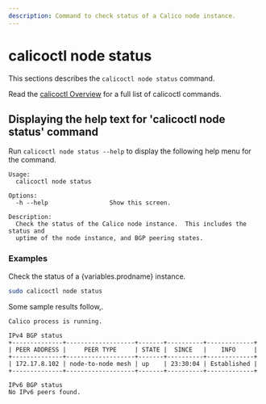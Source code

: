 ```yaml
---
description: Command to check status of a Calico node instance.
---
```



# calicoctl node status

This sections describes the `calicoctl node status` command.

Read the [calicoctl Overview](../overview.mdx)
for a full list of calicoctl commands.

## Displaying the help text for 'calicoctl node status' command

Run `calicoctl node status --help` to display the following help menu for the
command.

```
Usage:
  calicoctl node status

Options:
  -h --help                 Show this screen.

Description:
  Check the status of the Calico node instance.  This includes the status and
  uptime of the node instance, and BGP peering states.
```

### Examples

Check the status of a {variables.prodname} instance.

```bash
sudo calicoctl node status
```

Some sample results follow,.

```
Calico process is running.

IPv4 BGP status
+--------------+-------------------+-------+----------+-------------+
| PEER ADDRESS |     PEER TYPE     | STATE |  SINCE   |    INFO     |
+--------------+-------------------+-------+----------+-------------+
| 172.17.8.102 | node-to-node mesh | up    | 23:30:04 | Established |
+--------------+-------------------+-------+----------+-------------+

IPv6 BGP status
No IPv6 peers found.
```
